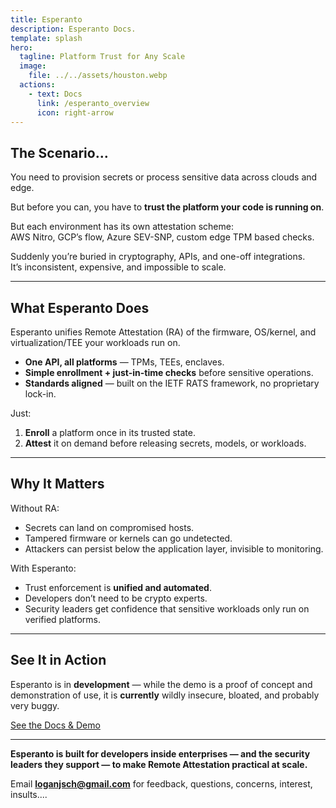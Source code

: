 ```yaml
---
title: Esperanto
description: Esperanto Docs.
template: splash
hero:
  tagline: Platform Trust for Any Scale
  image:
    file: ../../assets/houston.webp
  actions:
    - text: Docs
      link: /esperanto_overview
      icon: right-arrow
---
```


## The Scenario…

You need to provision secrets or process sensitive data across clouds and edge.

But before you can, you have to **trust the platform your code is running on**.

But each environment has its own attestation scheme:  
AWS Nitro, GCP’s flow, Azure SEV-SNP, custom edge TPM based checks.

Suddenly you’re buried in cryptography, APIs, and one-off integrations.  
It’s inconsistent, expensive, and impossible to scale.

---

## What Esperanto Does

Esperanto unifies Remote Attestation (RA) of the firmware, OS/kernel, and virtualization/TEE your workloads run on.

- **One API, all platforms** — TPMs, TEEs, enclaves.
- **Simple enrollment + just-in-time checks** before sensitive operations.
- **Standards aligned** — built on the IETF RATS framework, no proprietary lock-in.

Just:

1. **Enroll** a platform once in its trusted state.
2. **Attest** it on demand before releasing secrets, models, or workloads.

---

## Why It Matters

Without RA:

- Secrets can land on compromised hosts.
- Tampered firmware or kernels can go undetected.
- Attackers can persist below the application layer, invisible to monitoring.

With Esperanto:

- Trust enforcement is **unified and automated**.
- Developers don’t need to be crypto experts.
- Security leaders get confidence that sensitive workloads only run on verified platforms.

---

## See It in Action

Esperanto is in **development** — while the demo is a proof of concept and demonstration of use, it is **currently** wildly insecure, bloated, and probably very buggy.

[See the Docs & Demo](/esperanto_overview)

---

**Esperanto is built for developers inside enterprises — and the security leaders they support — to make Remote Attestation practical at scale.**

Email **loganjsch@gmail.com** for feedback, questions, concerns, interest, insults....
